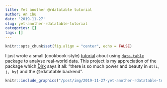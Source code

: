 ```yaml
---
title: Yet another @rdatatable tutorial
author: An Chu
date: '2019-11-27'
slug: yet-another-rdatatable-tutorial
categories: []
tags: []
---
```



```r
knitr::opts_chunk$set(fig.align = "center", echo = FALSE)
```

I just wrote a small (cookbook-style) [tutorial](https://github.com/chuvanan/rdatatable-cookbook)
about using [`data.table`](https://rdatatable.gitlab.io/data.table/) package
to analyse real-world data. This project is my appreciation of the package which
[Dirk](https://twitter.com/eddelbuettel/status/1197220691449397249) says it all:
"there is so much power and beauty in `dt[i, j, by]` and the @rdatatable backend".

```r
knitr::include_graphics("/post/img/2019-11-27-yet-another-rdatatable-tutorial/tweet.png")
```
